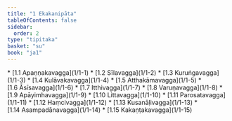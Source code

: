 ```yaml
---
title: "1 Ekakanipāta"
tableOfContents: false
sidebar:
  order: 2
type: "tipitaka"
basket: "su"
book: "ja1"
---
```



<DynamicBreadcrumb />



<TableOfContents book="ja1" section="1">
* [1.1 Apaṇṇakavagga](1/1-1)
* [1.2 Sīlavagga](1/1-2)
* [1.3 Kuruṅgavagga](1/1-3)
* [1.4 Kulāvakavagga](1/1-4)
* [1.5 Atthakāmavagga](1/1-5)
* [1.6 Āsīsavagga](1/1-6)
* [1.7 Itthivagga](1/1-7)
* [1.8 Varuṇavagga](1/1-8)
* [1.9 Apāyimhavagga](1/1-9)
* [1.10 Littavagga](1/1-10)
* [1.11 Parosatavagga](1/1-11)
* [1.12 Haṃcivagga](1/1-12)
* [1.13 Kusanāḷivagga](1/1-13)
* [1.14 Asampadānavagga](1/1-14)
* [1.15 Kakaṇṭakavagga](1/1-15)
</TableOfContents>